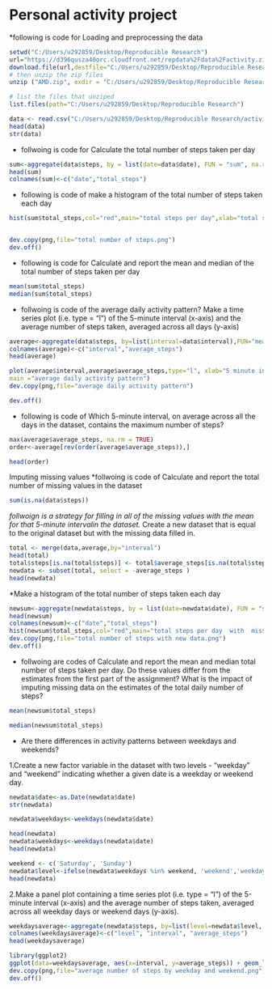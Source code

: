 Personal activity project
==========================
*following is code for Loading and preprocessing the data
```{r echo = TRUE}
setwd("C:/Users/u292859/Desktop/Reproducible Research")
url="https://d396qusza40orc.cloudfront.net/repdata%2Fdata%2Factivity.zip"
download.file(url,destfile="C:/Users/u292859/Desktop/Reproducible Research/AMD.zip")
# then unzip the zip files
unzip ("AMD.zip", exdir = "C:/Users/u292859/Desktop/Reproducible Research")

# list the files that unziped
list.files(path="C:/Users/u292859/Desktop/Reproducible Research")

data <- read.csv("C:/Users/u292859/Desktop/Reproducible Research/activity.csv")
head(data)
str(data)
```
* follwoing is code for Calculate the total number of steps taken per day
```{r echo = TRUE}
sum<-aggregate(data$steps, by = list(date=data$date), FUN = "sum", na.rm = TRUE)
head(sum)
colnames(sum)<-c("date","total_steps")
```
* following is code of make a histogram of the total number of steps taken each day
```{r echo = TRUE}
hist(sum$total_steps,col="red",main="total steps per day",xlab="total steps per day")


dev.copy(png,file="total number of steps.png")
dev.off()
```

* following is code for Calculate and report the mean and median of the total number of steps taken per day
```{r echo = TRUE}
mean(sum$total_steps)
median(sum$total_steps)
```
* follwoing is code of  the average daily activity pattern?
Make a time series plot (i.e. type = "l") of the 5-minute interval (x-axis) and the average number of steps taken, averaged across all days (y-axis)
 
```{r echo = TRUE} 
average<-aggregate(data$steps, by=list(interval=data$interval),FUN="mean",na.rm=TRUE)
colnames(average)<-c("interval","average_steps")
head(average)
```
```{r echo = TRUE} 
plot(average$interval,average$average_steps,type="l", xlab="5 minute interval", ylab="average number of steps",
main ="average daily activity pattern")
dev.copy(png,file="average daily activity pattern")

dev.off()
```
* following is code of Which 5-minute interval, on average across all the days in the dataset, contains the maximum number of steps?
```{r echo = TRUE} 
max(average$average_steps, na.rm = TRUE)
order<-average[rev(order(average$average_steps)),]

head(order)
```
Imputing missing values
*follwoing is code of Calculate and report the total number of missing values in the dataset 
```{r echo = TRUE} 
sum(is.na(data$steps))
```
*follwoign is a strategy for filling in all of the missing values with  the mean for that 5-minute intervalin the dataset. 
*Create a new dataset that is equal to the original dataset but with the missing data filled in.
```{r echo = TRUE} 
total <- merge(data,average,by="interval")
head(total)
total$steps[is.na(total$steps)] <- total$average_steps[is.na(total$steps)]
newdata <- subset(total, select = -average_steps )
head(newdata)

```
*Make a histogram of the total number of steps taken each day 
```{r echo = TRUE} 
newsum<-aggregate(newdata$steps, by = list(date=newdata$date), FUN = "sum")
head(newsum)
colnames(newsum)<-c("date","total_steps")
hist(newsum$total_steps,col="red",main="total steps per day  with  missing value replaced with average steps",xlab="total steps per day")
dev.copy(png,file="total number of steps with new data.png")
dev.off()
```
* follwoing are codes of  Calculate and report the mean and median total number of steps taken per day. Do these values differ from the estimates from the first part of the assignment? What is the impact of imputing missing data on the estimates of the total daily number of steps?
```{r echo = TRUE} 
mean(newsum$total_steps)

median(newsum$total_steps)
```
* Are there differences in activity patterns between weekdays and weekends?


1.Create a new factor variable in the dataset with two levels - "weekday" and "weekend" indicating whether a given date is a weekday or weekend day.

```{r echo = TRUE}
newdata$date<-as.Date(newdata$date)
str(newdata)
```
```{r echo = TRUE}
newdata$weekdays<-weekdays(newdata$date)
```
```{r echo = TRUE} 
head(newdata)
newdata$weekdays<-weekdays(newdata$date)
head(newdata)
```
```{r echo = TRUE} 
weekend <- c('Saturday', 'Sunday')
newdata$level<-ifelse(newdata$weekdays %in% weekend, 'weekend','weekday')
head(newdata)
```

2.Make a panel plot containing a time series plot (i.e. type = "l") of the 5-minute interval (x-axis) and the average number of steps taken, averaged across all weekday days or weekend days (y-axis). 
```{r echo = TRUE} 
weekdaysaverage<-aggregate(newdata$steps, by=list(level=newdata$level, interval=newdata$interval),FUN="mean")
colnames(weekdaysaverage)<-c("level", "interval", "average_steps")
head(weekdaysaverage)
```
```{r echo = TRUE} 
library(ggplot2)
ggplot(data=weekdaysaverage, aes(x=interval, y=average_steps)) + geom_line(stat="identity", aes(fill=interval))  +facet_grid(level~., scales="free")+  ggtitle("average number of steps by weekday and weekend") + xlab("interval")+ylab("average steps") 
dev.copy(png,file="average number of steps by weekday and weekend.png")
dev.off()
```
